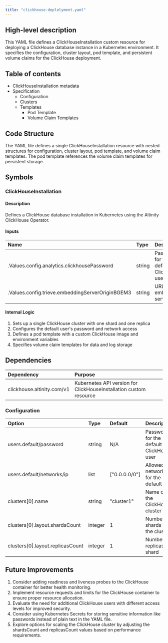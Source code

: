 ```yaml
---
title: "clickhouse-deplolyment.yaml"
---
```


## High-level description
This YAML file defines a ClickHouseInstallation custom resource for deploying a ClickHouse database instance in a Kubernetes environment. It specifies the configuration, cluster layout, pod template, and persistent volume claims for the ClickHouse deployment.

## Table of contents
- ClickHouseInstallation metadata
- Specification
  - Configuration
  - Clusters
  - Templates
    - Pod Template
    - Volume Claim Templates

## Code Structure
The YAML file defines a single ClickHouseInstallation resource with nested structures for configuration, cluster layout, pod template, and volume claim templates. The pod template references the volume claim templates for persistent storage.

## Symbols

### ClickHouseInstallation
#### Description
Defines a ClickHouse database installation in Kubernetes using the Altinity ClickHouse Operator.

#### Inputs
| Name | Type | Description |
|:-----|:-----|:------------|
| .Values.config.analytics.clickhousePassword | string | Password for the default ClickHouse user |
| .Values.config.trieve.embeddingServerOriginBGEM3 | string | URL of the embedding server |

#### Internal Logic
1. Sets up a single ClickHouse cluster with one shard and one replica
2. Configures the default user's password and network access
3. Defines a pod template with a custom ClickHouse image and environment variables
4. Specifies volume claim templates for data and log storage

## Dependencies
| Dependency | Purpose |
|:-----------|:--------|
| clickhouse.altinity.com/v1 | Kubernetes API version for ClickHouseInstallation custom resource |

### Configuration
| Option | Type | Default | Description |
|:-------|:-----|:--------|:------------|
| users.default/password | string | N/A | Password for the default ClickHouse user |
| users.default/networks/ip | list | ["0.0.0.0/0"] | Allowed IP networks for the default user |
| clusters[0].name | string | "cluster1" | Name of the ClickHouse cluster |
| clusters[0].layout.shardsCount | integer | 1 | Number of shards in the cluster |
| clusters[0].layout.replicasCount | integer | 1 | Number of replicas per shard |

## Future Improvements
1. Consider adding readiness and liveness probes to the ClickHouse container for better health monitoring.
2. Implement resource requests and limits for the ClickHouse container to ensure proper resource allocation.
3. Evaluate the need for additional ClickHouse users with different access levels for improved security.
4. Consider using Kubernetes Secrets for storing sensitive information like passwords instead of plain text in the YAML file.
5. Explore options for scaling the ClickHouse cluster by adjusting the shardsCount and replicasCount values based on performance requirements.